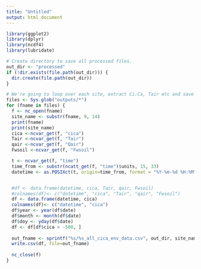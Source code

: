 ```yaml
---
title: "Untitled"
output: html_document
---
```

```r
library(ggplot2)
library(dplyr)
library(ncdf4)
library(lubridate)
```

```r

# Create directory to save all processed files.
out_dir <- "processed"
if (!dir.exists(file.path(out_dir))) {
  dir.create(file.path(out_dir))
}

# We're going to loop over each site, extract Ci:Ca, Tair etc and save to a CSV...
files <- Sys.glob("outputs/*")
for (fname in files) {
  f <- nc_open(fname)
  site_name <- substr(fname, 9, 14)
  print(fname)
  print(site_name)
  cica <-ncvar_get(f, "cica")
  Tair <-ncvar_get(f, "Tair")
  qair <-ncvar_get(f, "Qair")
  Fwsoil <-ncvar_get(f, "Fwsoil")

  t <- ncvar_get(f, "time")
  time_from <- substr(ncatt_get(f, "time")$units, 15, 33)
  datetime <- as.POSIXct(t, origin=time_from, format = "%Y-%m-%d %H:%M")


  #df <- data.frame(datetime, cica, Tair, qair, Fwsoil)
  #colnames(df)<- c("datetime", "cica", "Tair", "qair", "Fwsoil")
  df <- data.frame(datetime, cica)
  colnames(df)<- c("datetime", "cica")
  df$year <- year(df$date)
  df$month <- month(df$date)
  df$doy <- yday(df$date)
  df <- df[df$cica > -500, ]
  
  out_fname <- sprintf("%s/%s_all_cica_env_data.csv", out_dir, site_name)
  write.csv(df, file=out_fname)
  
  nc_close(f)
}
```
